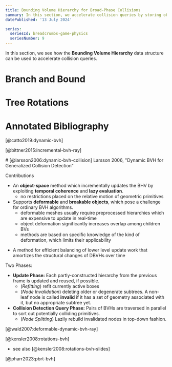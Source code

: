 ```yaml
---
title: Bounding Volume Hierarchy for Broad-Phase Collisions
summary: In this section, we accelerate collision queries by storing objects in a bounding volume hierarchy data structure.
datePublished: '13 July 2024'

series:
  seriesId: breadcrumbs-game-physics
  seriesNumber: 9
---
```



In this section, we see how the **Bounding Volume Hierarchy** data structure can be used to accelerate collision queries.

<PostContent>
  <SeriesSummary />
</PostContent>

# Branch and Bound

# Tree Rotations

# Annotated Bibliography

[@catto2019:dynamic-bvh]

[@bittner2015:incremental-bvh-ray]

<LongQuote>
# [@larsson2006:dynamic-bvh-collision] Larsson 2006, "Dynamic BVH for Generalized Collision Detection"

Contributions
* An **object-space** method which incrementally updates the BHV by exploiting **temporal coherence** and **lazy evaluation**.
  - no restrictions placed on the relative motion of geometric primitives
* Supports **deformable** and **breakable objects**, which pose a challenge for ordinary BVH algorithms.
  - deformable meshes usually require preprocessed hierarchies which are expensive to update in real-time
  - object deformation significantly increases overlap among children BVs
  - methods are based on specific knowledge of the kind of deformation, which limits their applicability
- A method for efficient balancing of lower level update work that amortizes the structural changes of DBVHs over time

Two Phases:

* **Update Phase:** Each partly-constructed hierarchy from the previous frame is updated and reused, if possible.
  - (_Refitting_) refit currently active boxes
  - (_Node Invalidation_) deleting older or degenerate subtrees.  A non-leaf node is called **invalid** if it has a set of geometry associated with it, but no appropriate subtree yet.
* **Collision Detection Query Phase:**  Pairs of BVHs are traversed in parallel to sort out potentially colliding primitives.
  - (_Node Splitting_) Lazily rebuild invalidated nodes in top-down fashion.

</LongQuote>


[@wald2007:deformable-dynamic-bvh-ray]

[@kensler2008:rotations-bvh]

* see also [@kensler2008:rotations-bvh-slides]

[@pharr2023:pbrt-bvh]